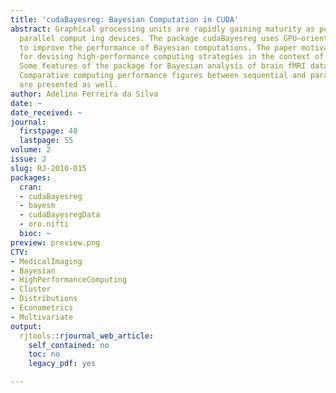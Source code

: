 ```yaml
---
title: 'cudaBayesreg: Bayesian Computation in CUDA'
abstract: Graphical processing units are rapidly gaining maturity as powerful general
  parallel comput ing devices. The package cudaBayesreg uses GPU–oriented procedures
  to improve the performance of Bayesian computations. The paper motivates the need
  for devising high-performance computing strategies in the context of fMRI data analysis.
  Some features of the package for Bayesian analysis of brain fMRI data are illustrated.
  Comparative computing performance figures between sequential and parallel implementations
  are presented as well.
author: Adelino Ferreira da Silva
date: ~
date_received: ~
journal:
  firstpage: 48
  lastpage: 55
volume: 2
issue: 2
slug: RJ-2010-015
packages:
  cran:
  - cudaBayesreg
  - bayesm
  - cudaBayesregData
  - oro.nifti
  bioc: ~
preview: preview.png
CTV:
- MedicalImaging
- Bayesian
- HighPerformanceComputing
- Cluster
- Distributions
- Econometrics
- Multivariate
output:
  rjtools::rjournal_web_article:
    self_contained: no
    toc: no
    legacy_pdf: yes

---
```

